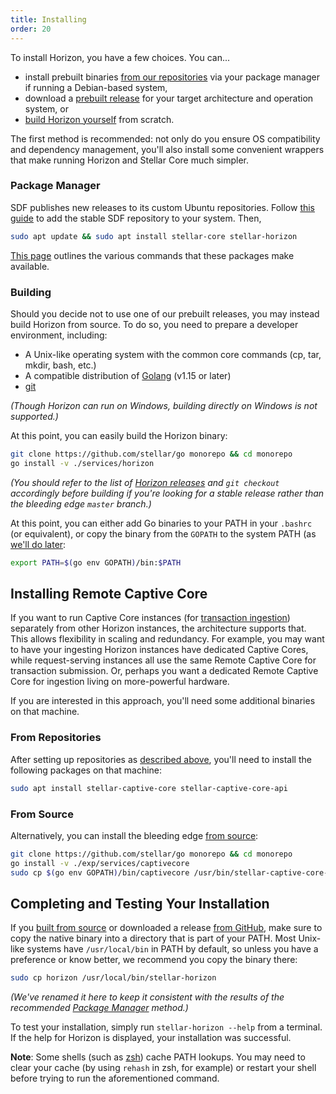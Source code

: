 ```yaml
---
title: Installing
order: 20
---
```



To install Horizon, you have a few choices. You can...
  - install prebuilt binaries [from our repositories](#package-manager) via your package manager if running a Debian-based system,
  - download a [prebuilt release](https://github.com/stellar/go/releases) for your target architecture and operation system, or
  - [build Horizon yourself](#building) from scratch.

The first method is recommended: not only do you ensure OS compatibility and dependency management, you'll also install some convenient wrappers that make running Horizon and Stellar Core much simpler.

### Package Manager
SDF publishes new releases to its custom Ubuntu repositories. Follow [this guide](https://github.com/stellar/packages/blob/master/docs/adding-the-sdf-stable-repository-to-your-system.md#adding-the-sdf-stable-repository-to-your-system) to add the stable SDF repository to your system. Then, 

<CodeExample>

```bash
sudo apt update && sudo apt install stellar-core stellar-horizon
```

</CodeExample>

[This page](https://github.com/stellar/packages/blob/master/docs/installing-individual-packages.md#installing-individual-packages) outlines the various commands that these packages make available.

### Building
Should you decide not to use one of our prebuilt releases, you may instead build Horizon from source. To do so, you need to prepare a developer environment, including:

- A Unix-like operating system with the common core commands (cp, tar, mkdir, bash, etc.)
- A compatible distribution of [Golang](https://golang.org/dl/) (v1.15 or later)
- [git](https://git-scm.com/)

_(Though Horizon can run on Windows, *building* directly on Windows is not supported.)_

At this point, you can easily build the Horizon binary:

<CodeExample>

```bash
git clone https://github.com/stellar/go monorepo && cd monorepo
go install -v ./services/horizon
```

</CodeExample>

_(You should refer to the list of [Horizon releases](https://github.com/stellar/go/releases) and `git checkout` accordingly before building if you're looking for a stable release rather than the bleeding edge `master` branch.)_

At this point, you can either add Go binaries to your PATH in your `.bashrc` (or equivalent), or copy the binary from the `GOPATH` to the system PATH (as [we'll do later](#completing-and-testing-your-installation):

<CodeExample>

```bash
export PATH=$(go env GOPATH)/bin:$PATH
```

</CodeExample>


## Installing Remote Captive Core

If you want to run Captive Core instances (for [transaction ingestion](./running.mdx#ingesting-transactions)) separately from other Horizon instances, the architecture supports that. This allows flexibility in scaling and redundancy. For example, you may want to have your ingesting Horizon instances have dedicated Captive Cores, while request-serving instances all use the same Remote Captive Core for transaction submission. Or, perhaps you want a dedicated Remote Captive Core for ingestion living on more-powerful hardware.

If you are interested in this approach, you'll need some additional binaries on that machine.

### From Repositories
After setting up repositories as [described above](#package-manager), you'll need to install the following packages on that machine:

<CodeExample>

```bash
sudo apt install stellar-captive-core stellar-captive-core-api
```

</CodeExample>

### From Source
Alternatively, you can install the bleeding edge [from source](https://github.com/stellar/go/tree/master/exp/services/captivecore):

<CodeExample>

```bash
git clone https://github.com/stellar/go monorepo && cd monorepo
go install -v ./exp/services/captivecore
sudo cp $(go env GOPATH)/bin/captivecore /usr/bin/stellar-captive-core-api
```

</CodeExample>


## Completing and Testing Your Installation

If you [built from source](#building) or downloaded a release [from GitHub](https://github.com/stellar/go/releases), make sure to copy the native binary into a directory that is part of your PATH. Most Unix-like systems have `/usr/local/bin` in PATH by default, so unless you have a preference or know better, we recommend you copy the binary there:

<CodeExample>

```bash
sudo cp horizon /usr/local/bin/stellar-horizon
```

</CodeExample>

_(We've renamed it here to keep it consistent with the results of the recommended [Package Manager](#package-manager) method.)_

To test your installation, simply run `stellar-horizon --help` from a terminal. If the help for Horizon is displayed, your installation was successful.

**Note**: Some shells (such as [zsh](https://www.zsh.org/)) cache PATH lookups. You may need to clear your cache (by using `rehash` in zsh, for example) or restart your shell before trying to run the aforementioned command.

